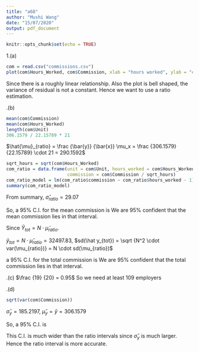 ---
title: "a68"
author: "Mushi Wang"
date: "15/07/2020"
output: pdf_document
---

```{r setup, include=FALSE}
knitr::opts_chunk$set(echo = TRUE)
```

1.(a)
```{r}
com = read.csv("commissions.csv")
plot(com$Hours_Worked, com$Commission, xlab = "hours worked", ylab = "commission")
```
Since there is a roughly linear relationship. Also the plot is bell shaped, the variance of residual is not a constant. Hence we want to use a ratio estimation.

\newpage
1.(b)
```{r}
mean(com$Commission)
mean(com$Hours_Worked)
length(com$Unit)
306.1579 / 22.15789 * 21
```

$\hat{\mu}_{ratio} = \frac {\bar{y}} {\bar{x}} \mu_x = \frac {306.1579} {22.15789} \cdot 21 = 290.1592$

```{r}
sqrt_hours = sqrt(com$Hours_Worked)
com_ratio = data.frame(unit = com$Unit, hours_worked = com$Hours_Worked / sqrt_hours, 
                       commission = com$Commission / sqrt_hours)
com_ratio_model = lm(com_ratio$commission ~ com_ratio$hours_worked - 1)
summary(com_ratio_model)
```
From summary, $\hat{\sigma}_{ratio} = 29.07$

So, a 95% C.I. for the mean commission is 
\begin{align*}
  & \hat{\mu}_{ratio} \pm \frac {c \hat{\sigma}_{ratio}} {\sqrt n} \sqrt{1 - \frac n N} \text{\quad where $C \sim N(0, 1)$}\\
  = & 290.1592 \pm 1.96 \frac {29.07} {\sqrt 38} \sqrt{1 - \frac {38} {112}}\\
  = & [282.6462, 297.6722]
\end{align*}
We are 95% confident that the mean commission lies in that interval.

Since $\tilde Y_{tot} = N \cdot \tilde \mu_{ratio}$.

$\hat{y}_{tot} = N \cdot \hat{\mu}_{ratio} = 32497.83$, 
$sd(\hat y_{tot}) = \sqrt {N^2 \cdot var(\mu_{ratio})} = N \cdot sd(\mu_{ratio})$

a 95% C.I. for the total commission is 
\begin{align*}
  & \hat{\mu}_{ratio} \pm \frac {c N \hat{\sigma}_{ratio}} {\sqrt n} \sqrt{1 - \frac n N} \text{\quad where $C \sim N(0, 1)$}\\
  = & 32497.83 \pm 1.96 \times 112 \frac {29.07} {\sqrt 38} \sqrt{1 - \frac {38} {112}}\\
  = & [31656.37, 33339.29]
\end{align*}
We are 95% confident that the total commission lies in that interval.

\newpage
1.(c)
$\frac {19} {20} = 0.95$
\begin{align*}
  \frac {c \hat{\sigma}_{ratio}} {\sqrt n} \sqrt{1 - \frac n N} & \leq 1 \text{\quad where $C \sim N(0, 1)$}\\
  \sqrt{\frac 1 n - \frac {1} {112}} & \leq \frac {1} {1.96 \times 29.07}\\
  \frac 1 n & \leq \frac {1} {3246.401} + \frac {1} {112}\\
  n & \geq 108.2649
\end{align*}
So we need at least 109 employers

\newpage
1.(d)
```{r}
sqrt(var(com$Commission))
```
$\hat{\sigma}_{y} = 185.2197$, $\hat{\mu}_y = \bar y = 306.1579$

So, a 95% C.I. is
\begin{align*}
  & \hat{\mu}_{y} \pm \frac {c \hat{\sigma}_{y}} {\sqrt n} \sqrt{1 - \frac n N} \text{\quad where $C \sim N(0, 1)$}\\
  = & 306.1579 \pm 1.96 \frac {185.2197} {\sqrt 38} \sqrt{1 - \frac {38} {112}}\\
  = & [258.2885, 354.0273]
\end{align*}

This C.I. is much wider than the ratio intervals since $\hat \sigma_y$ is much larger. Hence the ratio interval is more accurate.
















